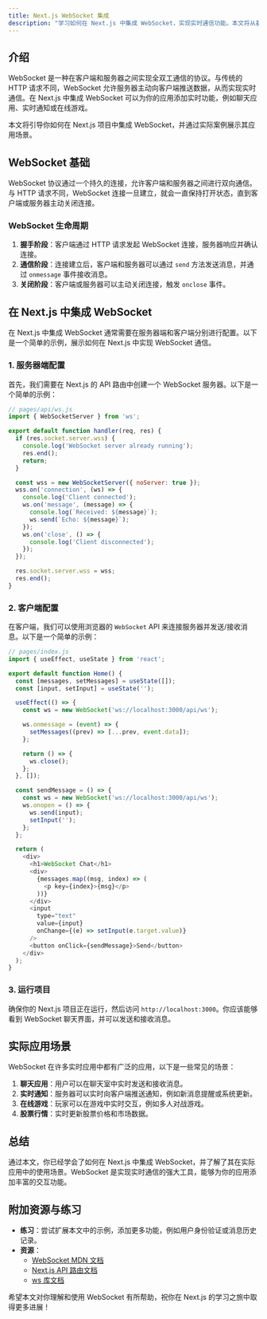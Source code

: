 ```yaml
---
title: Next.js WebSocket 集成
description: "学习如何在 Next.js 中集成 WebSocket，实现实时通信功能。本文将从基础概念讲起，逐步引导你完成 WebSocket 的集成，并提供实际应用案例。"
---
```


## 介绍

WebSocket 是一种在客户端和服务器之间实现全双工通信的协议。与传统的 HTTP 请求不同，WebSocket 允许服务器主动向客户端推送数据，从而实现实时通信。在 Next.js 中集成 WebSocket 可以为你的应用添加实时功能，例如聊天应用、实时通知或在线游戏。

本文将引导你如何在 Next.js 项目中集成 WebSocket，并通过实际案例展示其应用场景。

## WebSocket 基础

WebSocket 协议通过一个持久的连接，允许客户端和服务器之间进行双向通信。与 HTTP 请求不同，WebSocket 连接一旦建立，就会一直保持打开状态，直到客户端或服务器主动关闭连接。

### WebSocket 生命周期

1. **握手阶段**：客户端通过 HTTP 请求发起 WebSocket 连接，服务器响应并确认连接。
2. **通信阶段**：连接建立后，客户端和服务器可以通过 `send` 方法发送消息，并通过 `onmessage` 事件接收消息。
3. **关闭阶段**：客户端或服务器可以主动关闭连接，触发 `onclose` 事件。

## 在 Next.js 中集成 WebSocket

在 Next.js 中集成 WebSocket 通常需要在服务器端和客户端分别进行配置。以下是一个简单的示例，展示如何在 Next.js 中实现 WebSocket 通信。

### 1. 服务器端配置

首先，我们需要在 Next.js 的 API 路由中创建一个 WebSocket 服务器。以下是一个简单的示例：

```javascript
// pages/api/ws.js
import { WebSocketServer } from 'ws';

export default function handler(req, res) {
  if (res.socket.server.wss) {
    console.log('WebSocket server already running');
    res.end();
    return;
  }

  const wss = new WebSocketServer({ noServer: true });
  wss.on('connection', (ws) => {
    console.log('Client connected');
    ws.on('message', (message) => {
      console.log(`Received: ${message}`);
      ws.send(`Echo: ${message}`);
    });
    ws.on('close', () => {
      console.log('Client disconnected');
    });
  });

  res.socket.server.wss = wss;
  res.end();
}
```

### 2. 客户端配置

在客户端，我们可以使用浏览器的 `WebSocket` API 来连接服务器并发送/接收消息。以下是一个简单的示例：

```javascript
// pages/index.js
import { useEffect, useState } from 'react';

export default function Home() {
  const [messages, setMessages] = useState([]);
  const [input, setInput] = useState('');

  useEffect(() => {
    const ws = new WebSocket('ws://localhost:3000/api/ws');

    ws.onmessage = (event) => {
      setMessages((prev) => [...prev, event.data]);
    };

    return () => {
      ws.close();
    };
  }, []);

  const sendMessage = () => {
    const ws = new WebSocket('ws://localhost:3000/api/ws');
    ws.onopen = () => {
      ws.send(input);
      setInput('');
    };
  };

  return (
    <div>
      <h1>WebSocket Chat</h1>
      <div>
        {messages.map((msg, index) => (
          <p key={index}>{msg}</p>
        ))}
      </div>
      <input
        type="text"
        value={input}
        onChange={(e) => setInput(e.target.value)}
      />
      <button onClick={sendMessage}>Send</button>
    </div>
  );
}
```

### 3. 运行项目

确保你的 Next.js 项目正在运行，然后访问 `http://localhost:3000`。你应该能够看到 WebSocket 聊天界面，并可以发送和接收消息。

## 实际应用场景

WebSocket 在许多实时应用中都有广泛的应用，以下是一些常见的场景：

1. **聊天应用**：用户可以在聊天室中实时发送和接收消息。
2. **实时通知**：服务器可以实时向客户端推送通知，例如新消息提醒或系统更新。
3. **在线游戏**：玩家可以在游戏中实时交互，例如多人对战游戏。
4. **股票行情**：实时更新股票价格和市场数据。

## 总结

通过本文，你已经学会了如何在 Next.js 中集成 WebSocket，并了解了其在实际应用中的使用场景。WebSocket 是实现实时通信的强大工具，能够为你的应用添加丰富的交互功能。

## 附加资源与练习

- **练习**：尝试扩展本文中的示例，添加更多功能，例如用户身份验证或消息历史记录。
- **资源**：
  - [WebSocket MDN 文档](https://developer.mozilla.org/en-US/docs/Web/API/WebSocket)
  - [Next.js API 路由文档](https://nextjs.org/docs/api-routes/introduction)
  - [ws 库文档](https://github.com/websockets/ws)

希望本文对你理解和使用 WebSocket 有所帮助，祝你在 Next.js 的学习之旅中取得更多进展！